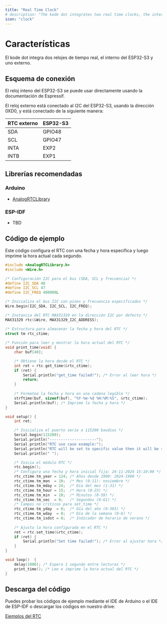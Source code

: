 ```yaml
---
title: "Real Time Clock"
# description: "The kode dot integrates two real time clocks, the internal one of the ESP32-S3 and one external."
icon: "clock"
---
```


# Características

El kode dot integra dos relojes de tiempo real, el interno del ESP32-S3 y uno externo.

## Esquema de conexión

El reloj inteno del ESP32-S3 se puede usar directamente usando la documentación de Espressif.

El reloj externo está conectado al I2C del ESP32-S3, usando la dirección 0XD0, y está conectado de la siguiente manera:

| RTC externo | ESP32-S3 |
| ----------- | -------- |
| SDA         | GPIO48   |
| SCL         | GPIO47   |
| INTA        | EXP2     |
| INTB        | EXP1     |

## Librerías recomendadas
### Arduino
- [AnalogRTCLibrary](https://github.com/analogdevicesinc/AnalogRTCLibrary)

### ESP-IDF
- TBD

## Código de ejemplo
Este código configura el RTC con una fecha y hora específica y luego imprime la hora actual cada segundo.

```cpp rtc_test.ino lines icon="microchip"
#include <AnalogRTCLibrary.h>
#include <Wire.h>

/* Configuración I2C para el bus (SDA, SCL y frecuencia) */
#define I2C_SDA 48
#define I2C_SCL 47
#define I2C_FREQ 400000L

/* Inicializa el bus I2C con pines y frecuencia especificados */
Wire.begin(I2C_SDA, I2C_SCL, I2C_FREQ);

/* Instancia del RTC MAX31329 en la dirección I2C por defecto */
MAX31329 rtc(&Wire, MAX31329_I2C_ADDRESS);

/* Estructura para almacenar la fecha y hora del RTC */
struct tm rtc_ctime;
    
/* Función para leer y mostrar la hora actual del RTC */
void print_time(void) {
    char buf[40];

    /* Obtiene la hora desde el RTC */
    int ret = rtc.get_time(&rtc_ctime);
    if (ret) {
        Serial.println("get_time failed!"); /* Error al leer hora */
        return;
    }
    
    /* Formatea la fecha y hora en una cadena legible */
    strftime(buf, sizeof(buf), "%Y-%m-%d %H:%M:%S", &rtc_ctime);
    Serial.println(buf); /* Imprime la fecha y hora */
}

void setup() {
    int ret;

    /* Inicializa el puerto serie a 115200 baudios */
    Serial.begin(115200);
    Serial.println("---------------------");
    Serial.println("RTC use case example:");
    Serial.println("RTC will be set to specific value then it will be read every second");
    Serial.println(" ");

    /* Inicia el módulo RTC */
    rtc.begin();
    /* Configura una fecha y hora inicial fija: 24-11-2024 15:10:00 */
    rtc_ctime.tm_year = 124; /* Años desde 1900: 2024-1900 */
    rtc_ctime.tm_mon  = 10;  /* Mes (0-11): noviembre */
    rtc_ctime.tm_mday = 24;  /* Día del mes (1-31) */
    rtc_ctime.tm_hour = 15;  /* Hora (0-23) */
    rtc_ctime.tm_min  = 10;  /* Minutos (0-59) */
    rtc_ctime.tm_sec  = 0;   /* Segundos (0-61) */
    /* Campos no críticos para set_time */
    rtc_ctime.tm_yday  = 0;  /* Día del año (0-365) */
    rtc_ctime.tm_wday  = 0;  /* Día de la semana (0-6) */
    rtc_ctime.tm_isdst = 0;  /* Indicador de horario de verano */
    
    /* Ajusta la hora configurada en el RTC */
    ret = rtc.set_time(&rtc_ctime);
    if (ret) {
        Serial.println("Set time failed!"); /* Error al ajustar hora */
    }
}

void loop()  {
    delay(1000); /* Espera 1 segundo entre lecturas */
    print_time(); /* Lee e imprime la hora actual del RTC */
}
```

## Descarga del código
Puedes probar los códigos de ejemplo mediante el IDE de Arduino o el IDE de ESP-IDF o descargar los códigos en nuestro drive:

[Ejemplos del RTC](https://drive.google.com/drive/folders/1EHoXhwTg31xQmAzV5kKiH4j0Wmi5bjY9)